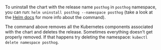 To uninstall the chart with the release name `posthog` in `posthog` namespace, you can run: `helm uninstall posthog --namespace posthog` (take a look at the [Helm docs](https://helm.sh/docs/helm/helm_uninstall/) for more info about the command).

The command above removes all the Kubernetes components associated with the chart and deletes the release.
Sometimes everything doesn't get properly removed. If that happens try deleting the namespace: `kubectl delete namespace posthog`.
